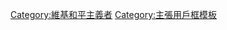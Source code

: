 {{Userbox
  |id = [[File:Peace symbol.svg|35px]]
  |id-c = MintCream
  |info = <span style="color:green;">此用戶'''[[和平主義|<span style="color:green;">和平</span>]]'''相处，但假如他人主动挑衅，将会转向'''[[原子弹|<span style="color:red;">核平</span>]]'''。</span>
  |info-a = center
  |info-c = MintCream
  |info-s = 10
  |border-c = Green
  |border-s = 1
}}
<includeonly>[[Category:維基和平主義者]]</includeonly>
<noinclude>[[Category:主張用戶框模板]]</noinclude>